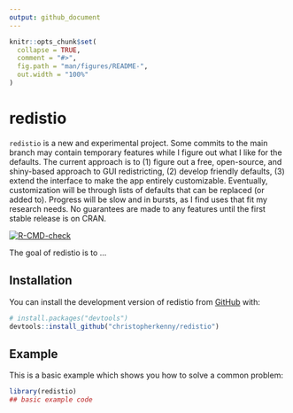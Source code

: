 ```yaml
---
output: github_document
---
```


<!-- README.md is generated from README.Rmd. Please edit that file -->

```r
knitr::opts_chunk$set(
  collapse = TRUE,
  comment = "#>",
  fig.path = "man/figures/README-",
  out.width = "100%"
)
```

# redistio

`redistio` is a new and experimental project. Some commits to the main branch may contain temporary features while I figure out what I like for the defaults. The current approach is to (1) figure out a free, open-source, and shiny-based approach to GUI redistricting, (2) develop friendly defaults, (3) extend the interface to make the app entirely customizable. Eventually, customization will be through lists of defaults that can be replaced (or added to). Progress will be slow and in bursts, as I find uses that fit my research needs. No guarantees are made to any features until the first stable release is on CRAN.

<!-- badges: start -->
[![R-CMD-check](https://github.com/christopherkenny/redistio/actions/workflows/R-CMD-check.yaml/badge.svg)](https://github.com/christopherkenny/redistio/actions/workflows/R-CMD-check.yaml)
<!-- badges: end -->

The goal of redistio is to ...

## Installation

You can install the development version of redistio from [GitHub](https://github.com/) with:

``` r
# install.packages("devtools")
devtools::install_github("christopherkenny/redistio")
```

## Example

This is a basic example which shows you how to solve a common problem:

```r
library(redistio)
## basic example code
```

